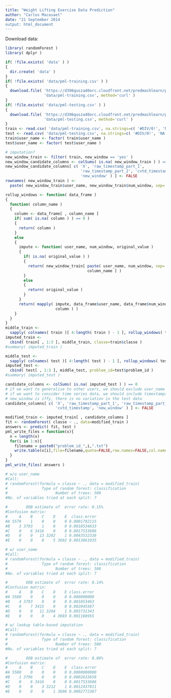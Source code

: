 ```yaml
---
title: "Weight Lifting Exercise Data Prediction"
author: "Carlos Macasaet"
date: "21 September 2014
output: html_document
---
```


Download data:

```r
library( randomForest )
library( dplyr )

if( !file.exists( 'data' ) )
{
  dir.create( 'data' )
}
if( !file.exists( 'data/pml-training.csv' ) )
{
  download.file( 'https://d396qusza40orc.cloudfront.net/predmachlearn/pml-training.csv',
                 'data/pml-training.csv', method='curl' )
}
if( !file.exists( 'data/pml-testing.csv' ) )
{
  download.file( 'https://d396qusza40orc.cloudfront.net/predmachlearn/pml-testing.csv',
                 'data/pml-testing.csv', method='curl' )
}
train <- read.csv( 'data/pml-training.csv', na.strings=c( '#DIV/0!', 'NA' ) )
test <- read.csv( 'data/pml-testing.csv', na.strings=c( '#DIV/0!', 'NA' ) )
train$user_name <- factor( train$user_name )
test$user_name <- factor( test$user_name )

# imputation?
new_window_train <- filter( train, new_window == 'yes' )
new_window_candidate_columns <- colSums( is.na( new_window_train ) ) == 0
new_window_candidate_columns[ c( 'X', 'raw_timestamp_part_1',
                                 'raw_timestamp_part_2', 'cvtd_timestamp',
                                 'new_window' ) ] <- FALSE
rownames( new_window_train ) <-
  paste( new_window_train$user_name, new_window_train$num_window, sep='_' )

rollup_windows <- function( data_frame )
{
  function( column_name )
  {
    column <- data_frame[ , column_name ]
    if( sum( is.na( column ) ) == 0 )
    {
      return( column )
    }
    else
    {
      impute <- function( user_name, num_window, original_value )
      {
        if( is.na( original_value ) )
        {
          return( new_window_train[ paste( user_name, num_window, sep='_' ),
                                    column_name ] )
        }
        else
        {
          return( original_value )
        }
      }
      return( mapply( impute, data_frame$user_name, data_frame$num_window,
                      column ) )
    }
  }
}
middle_train <-
  sapply( colnames( train )[ 4:length( train ) - 1 ], rollup_windows( train ) )
imputed_train <-
  cbind( train[ , 1:3 ], middle_train, classe=train$classe )
#summary( imputed_train )

middle_test <-
  sapply( colnames( test )[ 4:length( test ) - 1 ], rollup_windows( test ) )
imputed_test <-
  cbind( test[ , 1:3 ], middle_test, problem_id=test$problem_id )
#summary( imputed_test )

candidate_columns <- colSums( is.na( imputed_test ) ) == 0
# if we want to generalise to other users, we should exclude user_name
# if we want to consider time series data, we should include timestamps
# new_window is iffy, there is no variation in the test data
candidate_columns[ c( 'X', 'raw_timestamp_part_1', 'raw_timestamp_part_2',
                      'cvtd_timestamp', 'new_window' ) ] <- FALSE

modified_train <- imputed_train[ , candidate_columns ]
fit <- randomForest( classe ~ ., data=modified_train )
answers <- predict( fit, test )
pml_write_files = function(x){
  n = length(x)
  for(i in 1:n){
    filename = paste0("problem_id_",i,".txt")
    write.table(x[i],file=filename,quote=FALSE,row.names=FALSE,col.names=FALSE)
  }
}
pml_write_files( answers )

# w/o user_name
#Call:
# randomForest(formula = classe ~ ., data = modified_train) 
#               Type of random forest: classification
#                     Number of trees: 500
#No. of variables tried at each split: 7

#        OOB estimate of  error rate: 0.15%
#Confusion matrix:
#     A    B    C    D    E  class.error
#A 5579    1    0    0    0 0.0001792115
#B    3 3793    1    0    0 0.0010534633
#C    0    6 3416    0    0 0.0017533606
#D    0    0   13 3202    1 0.0043532338
#E    0    0    0    5 3602 0.0013861935

# w/ user_name
#Call:
# randomForest(formula = classe ~ ., data = modified_train) 
#               Type of random forest: classification
#                     Number of trees: 500
#No. of variables tried at each split: 7

#        OOB estimate of  error rate: 0.14%
#Confusion matrix:
#     A    B    C    D    E class.error
#A 5580    0    0    0    0 0.000000000
#B    4 3793    0    0    0 0.001053463
#C    0    7 3415    0    0 0.002045587
#D    0    0   11 3204    1 0.003731343
#E    0    0    0    4 3603 0.001108955

# w/ lookup table-based imputation
#Call:
# randomForest(formula = classe ~ ., data = modified_train) 
#               Type of random forest: classification
#                     Number of trees: 500
#No. of variables tried at each split: 7

#        OOB estimate of  error rate: 0.06%
#Confusion matrix:
#     A    B    C    D    E  class.error
#A 5580    0    0    0    0 0.0000000000
#B    1 3796    0    0    0 0.0002633658
#C    0    6 3416    0    0 0.0017533606
#D    0    0    3 3212    1 0.0012437811
#E    0    0    0    1 3606 0.0002772387
```
